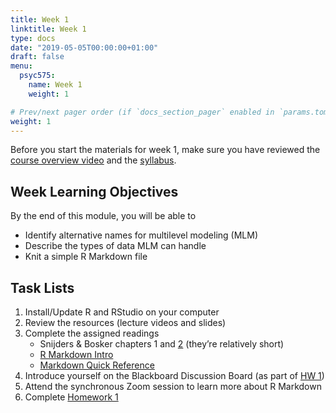 ```yaml
---
title: Week 1
linktitle: Week 1
type: docs
date: "2019-05-05T00:00:00+01:00"
draft: false
menu:
  psyc575:
    name: Week 1
    weight: 1

# Prev/next pager order (if `docs_section_pager` enabled in `params.toml`)
weight: 1
---
```


Before you start the materials for week 1, make sure you have reviewed the [course overview video](../) and the [syllabus](../syllabus). 

## Week Learning Objectives

By the end of this module, you will be able to 

- Identify alternative names for multilevel modeling (MLM)
- Describe the types of data MLM can handle
- Knit a simple R Markdown file

## Task Lists

1. Install/Update R and RStudio on your computer
2. Review the resources (lecture videos and slides)
3. Complete the assigned readings
    * Snijders & Bosker chapters 1 and [2][4] (they're relatively short)
    * [R Markdown Intro][1]
    * [Markdown Quick Reference][2]
4. Introduce yourself on the Blackboard Discussion Board (as part of [HW 1](../homework-1))
5. Attend the synchronous Zoom session to learn more about R Markdown
6. Complete [Homework 1](../homework-1)

[1]: https://vimeo.com/178485416
[2]: https://web.mit.edu/r/current/RStudio/resources/markdown_help.html
[4]: https://us.sagepub.com/sites/default/files/upm-assets/44075_book_item_44075.pdf
